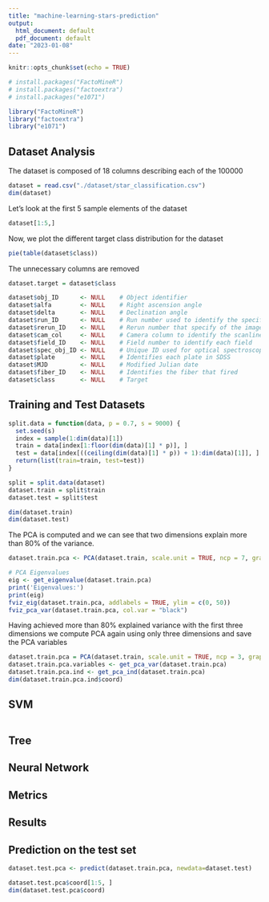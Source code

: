 ```yaml
---
title: "machine-learning-stars-prediction"
output:
  html_document: default
  pdf_document: default
date: "2023-01-08"
---
```


```r
knitr::opts_chunk$set(echo = TRUE)
```

```r
# install.packages("FactoMineR")
# install.packages("factoextra")
# install.packages("e1071")
```

```r
library("FactoMineR")
library("factoextra")
library("e1071")
```

## Dataset Analysis

The dataset is composed of 18 columns describing each of the 100000

```r
dataset = read.csv("./dataset/star_classification.csv")
dim(dataset)
```

Let's look at the first 5 sample elements of the dataset

```r
dataset[1:5,]
```

Now, we plot the different target class distribution for the dataset

```r
pie(table(dataset$class))
```

The unnecessary columns are removed

```r
dataset.target = dataset$class

dataset$obj_ID      <- NULL    # Object identifier
dataset$alfa        <- NULL    # Right ascension angle
dataset$delta       <- NULL    # Declination angle
dataset$run_ID      <- NULL    # Run number used to identify the specific scan
dataset$rerun_ID    <- NULL    # Rerun number that specify of the image was processed
dataset$cam_col     <- NULL    # Camera column to identify the scanline
dataset$field_ID    <- NULL    # Field number to identify each field
dataset$spec_obj_ID <- NULL    # Unique ID used for optical spectroscopic objects
dataset$plate       <- NULL    # Identifies each plate in SDSS
dataset$MJD         <- NULL    # Modified Julian date
dataset$fiber_ID    <- NULL    # Identifies the fiber that fired
dataset$class       <- NULL    # Target 
```

## Training and Test Datasets

```r
split.data = function(data, p = 0.7, s = 9000) {
  set.seed(s)
  index = sample(1:dim(data)[1])
  train = data[index[1:floor(dim(data)[1] * p)], ]
  test = data[index[((ceiling(dim(data)[1] * p)) + 1):dim(data)[1]], ]
  return(list(train=train, test=test)) 
}

split = split.data(dataset)
dataset.train = split$train
dataset.test = split$test

dim(dataset.train)
dim(dataset.test)
```

The PCA is computed and we can see that two dimensions explain more than 80% of the variance.

```r
dataset.train.pca <- PCA(dataset.train, scale.unit = TRUE, ncp = 7, graph = FALSE)

# PCA Eigenvalues
eig <- get_eigenvalue(dataset.train.pca)
print('Eigenvalues:')
print(eig)
fviz_eig(dataset.train.pca, addlabels = TRUE, ylim = c(0, 50))
fviz_pca_var(dataset.train.pca, col.var = "black")
```

Having achieved more than 80% explained variance with the first three dimensions we compute PCA again using only three dimensions and save the PCA variables

```r
dataset.train.pca = PCA(dataset.train, scale.unit = TRUE, ncp = 3, graph = FALSE)
dataset.train.pca.variables <- get_pca_var(dataset.train.pca)
dataset.train.pca.ind <- get_pca_ind(dataset.train.pca)
dim(dataset.train.pca.ind$coord)
```

## SVM

```r

```

## Tree

## Neural Network

## Metrics

## Results

## Prediction on the test set

```r
dataset.test.pca <- predict(dataset.train.pca, newdata=dataset.test)

dataset.test.pca$coord[1:5, ]
dim(dataset.test.pca$coord)
```
